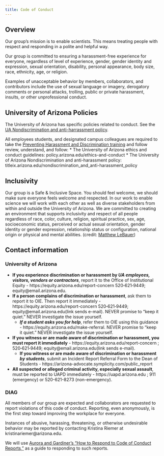 ```yaml
---
title: Code of Conduct
---
```


## Overview

Our group's mission is to enable scientists.
This means treating people with respect and responding in a polite and helpful way.

Our group is committed to ensuring a harassment-free experience for everyone, regardless of level of experience, gender, gender identity and expression, sexual orientation, disability, personal appearance, body size, race, ethnicity, age, or religion.

Examples of unacceptable behavior by members, collaborators, and contributors include the use of sexual language or imagery, derogatory comments or personal attacks, trolling, public or private harassment, insults, or other unprofessional conduct.

## University of Arizona Policies

The University of Arizona has specific policies related to conduct.
See the [UA Nondiscrimination and anti-harrassment policy](https://policy.arizona.edu/human-resources/nondiscrimination-and-anti-harassment-policy).

All employees students, and designated campus colleagues are required to take the [Preventing Harassment and Discrimination training](https://equity.arizona.edu/training/online-training) and follow review, understand, and follow: \* The University of Arizona ethics and conduct guidelines: policy.arizona.edu/ethics-and-conduct \* The University of Arizona Nondiscrimination and anti-harassment policy: titleix.arizona.edu/nondiscrimination_and_anti-harassment_policy

## Inclusivity

Our group is a Safe & Inclusive Space.
You should feel welcome, we should make sure everyone feels welcome and respected.
In our work to enable science we will work with each other as well as diverse stakeholders from within and outside the University of Arizona.
We are committed to creating an environment that supports inclusivity and respect of all people regardless of race, color, culture, religion, spiritual practice, sex, age, socioeconomic status, perceived or actual sexual orientation, gender identity or gender expression, relationship status or configuration, national origin or physical and mental abilities.
(credit: [Matthew LeBauer](https://lebauercounseling.com/about-matthew/inclusivity-statement))

## Contact information

### University of Arizona

-   **If you experience discrimination or harassment by *UA employees, visitors, vendors or contractors***, report it to the Office of Institutional Equity - https://equity.arizona.edu/report-concern 520‐621‐9449; equity\@email.arizona.edu.
-   **If a person complains of discrimination or harassment**, ask them to report it to OIE. Then report it immediately - https://equity.arizona.edu/report-concern 520‐621‐9449; equity\@email.arizona.edu(link sends e-mail). NEVER promise to "keep it quiet." NEVER investigate the issue yourself.
    -   ***If a student asks you for help***, refer them to OIE using this guidance - https://equity.arizona.edu/make-referral. NEVER promise to "keep it quiet." NEVER investigate the issue yourself.
-   **If you witness or are made aware of discrimination or harassment, you must report it immediately** - https://equity.arizona.edu/report-concern ; 520‐621‐9449; equity\@email.arizona.edu(link sends e-mail).
    -   **If you witness or are made aware of discrimination or harassment *by students***, submit an Incident Report Referral Form to the Dean of Students - https://arizona-advocate.symplicity.com/public_report
-   **All suspected or alleged criminal activity, especially sexual assault**, must be reported to UAPD immediately - https://uapd.arizona.edu ; 911 (emergency) or 520-621-8273 (non-emergency).

### DIAG

All members of our group are expected and collaborators are requested to report violations of this code of conduct.
Reporting, even anonymously, is the first step toward improving the workplace for everyone.

Instances of abusive, harassing, threatening, or otherwise undesirable behavior may be reported by contacting Kristina Riemer at kristinariemer\@arizona.edu.

We will use [Aurora and Gardiner's "How to Respond to Code of Conduct Reports,"](https://frameshiftconsulting.com/code-of-conduct-book/) as a guide to responding to such reports.
